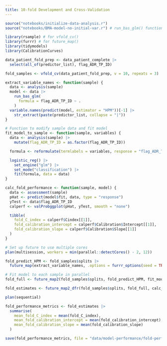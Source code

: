 ```yaml
---
title: 10-fold Development and Cross-Validation
---
```


```r
source("notebooks/initialize-data-analysis.r")
source("notebooks/BMA-model-no-initial-var.r") # run_bas_glm() function
```

```r
library(rsample) # for vfold_cv()
library(furrr) # for future_map()
library(tidymodels)
library(CalibrationCurves)

data_patient_fold_prep <- data_patient_complete |>
  select(all_of(predictor_list), flag_ADR_TP_ID)

fold_samples <- vfold_cv(data_patient_fold_prep, v = 10, repeats = 3)

extract_variable_names <- function(sample) {
  data <- analysis(sample)
  model <- data |>
    run_bas_glm(
      formula = flag_ADR_TP_ID ~ .
    )
  variable.names(predict(model, estimator = "HPM"))[-1] |>
    str_extract(paste(predictor_list, collapse = "|"))
}

# Function to modify sample data and fit model
fit_model_to_sample <- function(sample, variables) {
  data <- analysis(sample) |>
    mutate(flag_ADR_TP_ID = as.factor(flag_ADR_TP_ID))

  formula <- reformulate(termlabels = variables, response = "flag_ADR_TP_ID")

  logistic_reg() |>
    set_engine("glm") |>
    set_mode("classification") |>
    fit(formula, data = data)
}

calc_fold_performance <- function(sample, model) {
  data <- assessment(sample)
  pHat <- predict(model$fit, data, type = "response")
  yTest <- data$flag_ADR_TP_ID
  calperf <- valProbggplot(pHat, yTest, smooth = "none")

  tibble(
    fold_C_index = calperf$Cindex[[1]],
    fold_calibration_intercept = calperf$Calibration$Intercept[[1]],
    fold_calibration_slope = calperf$Calibration$Slope[[1]]
  )
}

# Set up future to use multiple cores
plan(multisession, workers = min(parallel::detectCores() - 2, 12))

fold_predict_HPM <- fold_samples$splits |>
  future_map(extract_variable_names, .options = furrr_options(seed = TRUE))

# Fit model to each sample in parallel
fold_full <- future_map2(fold_samples$splits, fold_predict_HPM, fit_model_to_sample)

fold_estimates <- future_map2_dfr(fold_samples$splits, fold_full, calc_fold_performance)

plan(sequential)
```

```r
fold_performance_metrics <- fold_estimates |>
  summarise(
    mean_fold_C_index = mean(fold_C_index),
    mean_fold_calibration_intercept = mean(fold_calibration_intercept),
    mean_fold_calibration_slope = mean(fold_calibration_slope)
  )
```

```r
save(fold_performance_metrics, file = "data/model-performance/fold-performance-metrics.rda")
```